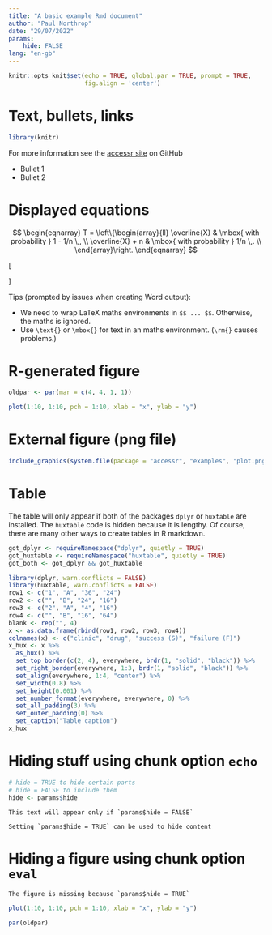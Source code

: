 ```yaml
---
title: "A basic example Rmd document"
author: "Paul Northrop"
date: "29/07/2022"
params: 
    hide: FALSE
lang: "en-gb"
---
```


```r
knitr::opts_knit$set(echo = TRUE, global.par = TRUE, prompt = TRUE, 
                     fig.align = 'center')
```

# Text, bullets, links

```r
library(knitr)
```

For more information see the [accessr site](https://paulnorthrop.github.io/accessr/) on GitHub

* Bullet 1
* Bullet 2

# Displayed equations {.smaller}

$$
\begin{eqnarray}
T = \left\{\begin{array}{ll}
\overline{X}     & \mbox{ with probability } 1 - 1/n \,,  \\
\overline{X} + n & \mbox{ with probability } 1/n \,. \\
\end{array}\right.
\end{eqnarray}
$$

\[
\begin{aligned}
P(X \leq x)
&= P(F^{-1}(U) \leq x) \\
&= P(F(F^{-1}(U)) \leq F(x)) \\
&= P(U \leq F(x)) = F(x).
\end{aligned}
\]

Tips (prompted by issues when creating Word output):

* We need to wrap LaTeX maths environments in ```$$ ... $$```.  Otherwise, the maths is ignored.
* Use ```\text{}``` or ```\mbox{}``` for text in an maths environment. (```\rm{}``` causes problems.)

# R-generated figure

```r
oldpar <- par(mar = c(4, 4, 1, 1))
```

```r
plot(1:10, 1:10, pch = 1:10, xlab = "x", ylab = "y")
```

# External figure (png file)

```r
include_graphics(system.file(package = "accessr", "examples", "plot.png"))
```

# Table 

The table will only appear if both of the packages `dplyr` or `huxtable` are installed.  The `huxtable` code is hidden because it is lengthy. Of course, there are many other ways to create tables in R markdown.

```r
got_dplyr <- requireNamespace("dplyr", quietly = TRUE)
got_huxtable <- requireNamespace("huxtable", quietly = TRUE)
got_both <- got_dplyr && got_huxtable
```

```r
library(dplyr, warn.conflicts = FALSE)
library(huxtable, warn.conflicts = FALSE)
row1 <- c("1", "A", "36", "24")
row2 <- c("", "B", "24", "16")
row3 <- c("2", "A", "4", "16")
row4 <- c("", "B", "16", "64")
blank <- rep("", 4)
x <- as.data.frame(rbind(row1, row2, row3, row4))
colnames(x) <- c("clinic", "drug", "success (S)", "failure (F)")
x_hux <- x %>% 
  as_hux() %>%
  set_top_border(c(2, 4), everywhere, brdr(1, "solid", "black")) %>%
  set_right_border(everywhere, 1:3, brdr(1, "solid", "black")) %>%
  set_align(everywhere, 1:4, "center") %>%
  set_width(0.8) %>% 
  set_height(0.001) %>% 
  set_number_format(everywhere, everywhere, 0) %>% 
  set_all_padding(3) %>%
  set_outer_padding(0) %>%
  set_caption("Table caption")
x_hux    
```

# Hiding stuff using chunk option `echo`

```r
# hide = TRUE to hide certain parts 
# hide = FALSE to include them
hide <- params$hide
```

```asis
This text will appear only if `params$hide = FALSE`
```

```asis
Setting `params$hide = TRUE` can be used to hide content
```

# Hiding a figure using chunk option `eval`

```asis
The figure is missing because `params$hide = TRUE`
```

```r
plot(1:10, 1:10, pch = 1:10, xlab = "x", ylab = "y")
```

```r
par(oldpar)
```
